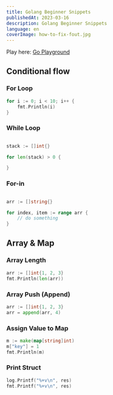 ```yaml
---
title: Golang Beginner Snippets
publishedAt: 2023-03-16
description: Golang Beginner Snippets
language: en
coverImage: how-to-fix-fout.jpg
---
```


Play here:
[Go Playground](https://go.dev/play/)

## Conditional flow

### For Loop

```go
for i := 0; i < 10; i++ {
    fmt.Println(i)
}
```

### While Loop

```go

stack := []int{}

for len(stack) > 0 {

}

```

### For-in

```go

arr := []string{}

for index, item := range arr {
    // do something
}

```

## Array & Map

### Array Length

```go
arr := []int{1, 2, 3}
fmt.Println(len(arr))
```

### Array Push (Append)

```go
arr := []int{1, 2, 3}
arr = append(arr, 4)
```

### Assign Value to Map

```go
m := make(map[string]int)
m["key"] = 1
fmt.Println(m)
```

### Print Struct

```go
log.Printf("%+v\n", res)
fmt.Printf("%+v\n", res)
```
